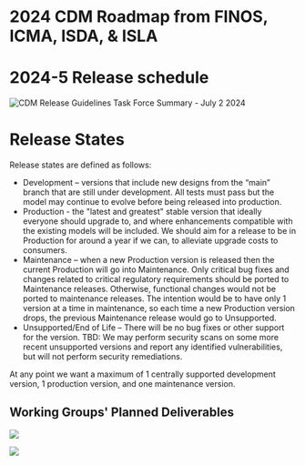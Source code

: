 # 2024 CDM Roadmap from FINOS, ICMA, ISDA, & ISLA
# 2024-5 Release schedule
![CDM Release Guidelines Task Force Summary - July 2 2024](https://github.com/finos/common-domain-model/assets/7291088/9542593d-b63e-4447-8a21-cfec1df65221)

Release States
===============
Release states are defined as follows:
* Development – versions that include new designs from the “main” branch that are still under development.  All tests must pass but the model may continue to evolve before being released into production.
* Production - the "latest and greatest" stable version that ideally everyone should upgrade to, and where enhancements compatible with the existing models will be included. We should aim for a release to be in Production for around a year if we can, to alleviate upgrade costs to consumers. 
* Maintenance – when a new Production version is released then the current Production will go into Maintenance. Only critical bug fixes and changes related to critical regulatory requirements should be ported to Maintenance releases. Otherwise, functional changes would not be ported to maintenance releases.  The intention would be to have only 1 version at a time in maintenance, so each time a new Production version drops, the previous Maintenance release would go to Unsupported.
* Unsupported/End of Life – There will be no bug fixes or other support for the version.  TBD: We may perform security scans on some more recent unsupported versions and report any identified vulnerabilities, but will not perform security remediations.

  
At any point we want a maximum of 1 centrally supported development version, 1 production version, and one maintenance version.

## Working Groups' Planned Deliverables 

![](../.github/cdm-roadmap-2024-1.png)

![](../.github/cdm-roadmap-2024-2.png)

